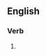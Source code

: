 ==English==

===Verb===
{{head|en|present participle}}

# {{present participle of|rigorize|lang=en|nocat=1}}